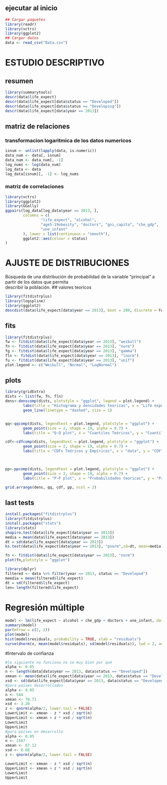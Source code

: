 ## ejecutar al inicio

```r
## Cargar paquetes
library(readr)
library(vctrs)
library(ggplot2)
## Cargar datos
data <- read_csv("Data.csv")
```

# ESTUDIO DESCRIPTIVO
## resumen
```r
library(summarytools)
descr(data$life_expect)
descr(data$life_expect[data$status == "Developed"])
descr(data$life_expect[data$status == "Developing"])
descr(data$life_expect[data$year == 2013])
```
## matriz de relaciones
### transformacion logaritmica de los datos numericos
```r
isnum <- unlist(lapply(data, is.numeric))
data_num <- data[, isnum]
data_num <- data_num[, -1]
log_nums <- log(data_num)
log_data <- data
log_data[isnum][, -1] <- log_nums
```
### matriz de correlaciones
```r
library(vctrs)
library(ggplot2)
library(GGally)
ggpairs(log_data[log_data$year == 2013, ],
        columns = c(
                "life_expect", "alcohol",
                "age5-19obesity", "doctors", "gni_capita", "che_gdp",
                "une_infant"
        ), lower = list(continuous = "smooth"),
        ggplot2::aes(colour = status)
)
```
# AJUSTE DE DISTRIBUCIONES
Búsqueda de una distribución de probabilidad de la variable “principal” a partir de los datos que permita  
describir la población.
## valores teoricos
```r
library(fitdistrplus)
library(logspline)
library(ggplot2)
descdist(data$life_expect[data$year == 2013], boot = 200, discrete = FALSE)
```
## fits
```r
library(fitdistrplus)
fw <- fitdist(data$life_expect[data$year == 2013], "weibull")
fn <- fitdist(data$life_expect[data$year == 2013], "norm")
fg <- fitdist(data$life_expect[data$year == 2013], "gamma")
fln <- fitdist(data$life_expect[data$year == 2013], "lnorm")
fu <- fitdist(data$life_expect[data$year == 2013], "unif")
plot.legend <- c("Weibull", "Normal", "LogNormal")
```
## plots
```r
library(gridExtra)
dists <- list(fw, fn, fln)
dens<-denscomp(dists, plotstyle = "ggplot", legend = plot.legend) +
        labs(title = "Histograma y densidades teoricas", x = "Life expectancy", y = "Densidad") +
        geom_line(linetype = "dashed", size = 1)


qq<-qqcomp(dists, legendtext = plot.legend, plotstyle = "ggplot") +
        geom_point(size = 2, shape = 19, alpha = 0.7) +
        labs(title = "Q-Q plot", x = "Cuantiles Teóricos", y = "Cuantiles Empíricos")

cdf<-cdfcomp(dists, legendtext = plot.legend, plotstyle = "ggplot") +
        geom_point(size = 2, shape = 19, alpha = 0.7) +
        labs(title = "CDFs Teóricos y Empíricos", x = "data", y = "CDF")

	

pp<-ppcomp(dists, legendtext = plot.legend, plotstyle = "ggplot") +
        geom_point(size = 2, shape = 19, alpha = 0.7) +
        labs(title = "P-P plot", x = "Probabilidades teoricas", y = "Probabilidades Empíricas")

grid.arrange(dens, qq, cdf, pp, ncol = 2)

```
## last tests
```r
install.packages("fitdistrplus")
library(fitdistrplus)
install.packages("stats")
library(stats)
shapiro.test(data$life_expect[data$year == 2013])
media = mean(data$life_expect[data$year == 2013])
dt = sd(data$life_expect[data$year == 2013])
ks.test(data$life_expect[data$year == 2013], "pnorm",sd=dt, mean=media)
```
```r
fn <- fitdist(data$life_expect[data$year == 2013], "norm")
plot(fn,plotstyle = "ggplot")
```
```r
library(dplyr)
filtered <- data %>% filter(year == 2013, status == "Developed")
meedia = mean(filtered$life_expect)
dt = sd(filtered$life_expect)
len= length(filtered$life_expect)
```
# Regresión múltiple
```r
model <- lm(life_expect ~ alcohol + che_gdp + doctors + une_infant, data = data)
summary(model)
par(mfrow = c(2, 2))
plot(model)
hist(model$residuals, probability = TRUE, xlab = "residuals")
curve(dnorm(x, mean(model$residuals), sd(model$residuals)), lwd = 2, add = TRUE, yaxt="n", col="red")
```
 
#Intervalo de confianza
```r
#lo siguiente no funciona no se muy bien por qué
alpha <- 0.05
n <- length(data[data$year == 2013, data$status == "Developed"])
xmean <- mean(data$life_expect[data$year == 2013, data$status == "Developed"])
xsd <- sd(data$life_expect[data$year == 2013, data$status == "Developed"])
#para países desarrollados
alpha <- 0.05
n <- 544
xmean <- 78.71
xsd <- 3.20
z <- qnorm(alpha/2, lower.tail = FALSE)
LowerLimit <- xmean - z * xsd / sqrt(n)
UpperLimit <- xmean + z * xsd / sqrt(n)
LowerLimit
UpperLimit
#para países en desarrollo
alpha <- 0.05
n <- 2567
xmean <- 67.12
xsd <- 8.68
z <- qnorm(alpha/2, lower.tail = FALSE)

LowerLimit <- xmean - z * xsd / sqrt(n)
UpperLimit <- xmean + z * xsd / sqrt(n)
LowerLimit
UpperLimit
```
